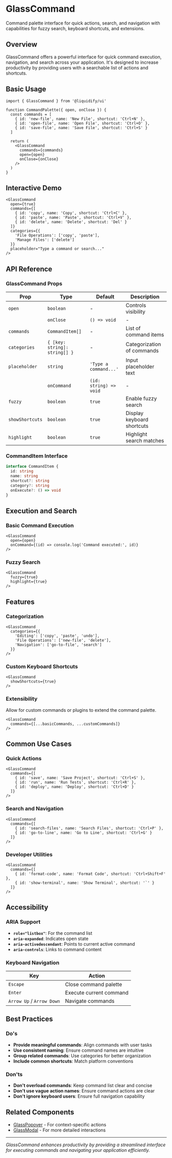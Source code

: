 # GlassCommand

Command palette interface for quick actions, search, and navigation with capabilities for fuzzy search, keyboard shortcuts, and extensions.

## Overview

GlassCommand offers a powerful interface for quick command execution, navigation, and search across your application. It's designed to increase productivity by providing users with a searchable list of actions and shortcuts.

## Basic Usage

```tsx
import { GlassCommand } from '@liquidify/ui'

function CommandPalette({ open, onClose }) {
  const commands = [
    { id: 'new-file', name: 'New File', shortcut: 'Ctrl+N' },
    { id: 'open-file', name: 'Open File', shortcut: 'Ctrl+O' },
    { id: 'save-file', name: 'Save File', shortcut: 'Ctrl+S' }
  ]

  return (
    <GlassCommand
      commands={commands}
      open={open}
      onClose={onClose}
    />
  )
}
```

## Interactive Demo

```tsx
<GlassCommand
  open={true}
  commands={[
    { id: 'copy', name: 'Copy', shortcut: 'Ctrl+C' },
    { id: 'paste', name: 'Paste', shortcut: 'Ctrl+V' },
    { id: 'delete', name: 'Delete', shortcut: 'Del' }
  ]}
  categories={{
    'File Operations': ['copy', 'paste'],
    'Manage Files': ['delete']
  }}
  placeholder="Type a command or search..."
/>
```

## API Reference

### GlassCommand Props

| Prop | Type | Default | Description |
|------|------|---------|-------------|
| `open` | `boolean` | - | Controls visibility |
|| `onClose` | `() => void` | - | Callback when command palette should close |
| `commands` | `CommandItem[]` | - | List of command items |
| `categories` | `{ [key: string]: string[] }` | - | Categorization of commands |
| `placeholder` | `string` | `'Type a command...'` | Input placeholder text |
|| `onCommand` | `(id: string) => void` | - | Callback when a command is executed |
| `fuzzy` | `boolean` | `true` | Enable fuzzy search |
| `showShortcuts` | `boolean` | `true` | Display keyboard shortcuts |
| `highlight` | `boolean` | `true` | Highlight search matches |

### CommandItem Interface

```typescript
interface CommandItem {
  id: string
  name: string
  shortcut?: string
  category?: string
  onExecute?: () => void
}
```

## Execution and Search

### Basic Command Execution

```tsx
<GlassCommand
  open={open}
  onCommand={(id) => console.log('Command executed:', id)}
/>
```

### Fuzzy Search

```tsx
<GlassCommand
  fuzzy={true}
  highlight={true}
/>
```

## Features

### Categorization

```tsx
<GlassCommand
  categories={{
    'Editing': ['copy', 'paste', 'undo'],
    'File Operations': ['new-file', 'delete'],
    'Navigation': ['go-to-file', 'search']
  }}
/>
```

### Custom Keyboard Shortcuts

```tsx
<GlassCommand
  showShortcuts={true}
/>
```

### Extensibility

Allow for custom commands or plugins to extend the command palette.

```tsx
<GlassCommand
  commands={[...basicCommands, ...customCommands]}
/>
```

## Common Use Cases

### Quick Actions

```tsx
<GlassCommand
  commands={[
    { id: 'save', name: 'Save Project', shortcut: 'Ctrl+S' },
    { id: 'run', name: 'Run Tests', shortcut: 'Ctrl+R' },
    { id: 'deploy', name: 'Deploy', shortcut: 'Ctrl+D' }
  ]}
/>
```

### Search and Navigation

```tsx
<GlassCommand
  commands={[
    { id: 'search-files', name: 'Search Files', shortcut: 'Ctrl+P' },
    { id: 'go-to-line', name: 'Go to Line', shortcut: 'Ctrl+G' }
  ]}
/>
```

### Developer Utilities

```tsx
<GlassCommand
  commands={[
    { id: 'format-code', name: 'Format Code', shortcut: 'Ctrl+Shift+F' },
    { id: 'show-terminal', name: 'Show Terminal', shortcut: '`' }
  ]}
/>
```

## Accessibility

### ARIA Support

- **`role="listbox"`**: For the command list
- **`aria-expanded`**: Indicates open state
- **`aria-activedescendant`**: Points to current active command
- **`aria-controls`**: Links to command content

### Keyboard Navigation

| Key | Action |
|-----|--------|
| `Escape` | Close command palette |
| `Enter` | Execute current command |
| `Arrow Up` / `Arrow Down` | Navigate commands |

## Best Practices

### Do's

- **Provide meaningful commands**: Align commands with user tasks
- **Use consistent naming**: Ensure command names are intuitive
- **Group related commands**: Use categories for better organization
- **Include common shortcuts**: Match platform conventions

### Don'ts

- **Don't overload commands**: Keep command list clear and concise
- **Don't use vague action names**: Ensure command actions are clear
- **Don't ignore keyboard users**: Ensure full navigation capability

## Related Components

- [GlassPopover](/components/containment/glass-popover) - For context-specific actions
- [GlassModal](/components/containment/glass-modal) - For more detailed interactions

---

*GlassCommand enhances productivity by providing a streamlined interface for executing commands and navigating your application efficiently.*


